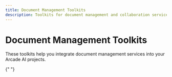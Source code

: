 ```yaml
---
title: Document Management Toolkits
description: Toolkits for document management and collaboration services
---
```



# Document Management Toolkits

These toolkits help you integrate document management services into your Arcade AI projects.

<div className={styles.toolGrid}>
  <ToolCard
    name="Google Docs"
    image="google_docs"
    summary="Create, edit, and get information about Google Docs documents with your agents."
    link="/integrations/toolkits/documents/google_docs"
    category="Toolkit"
  />
  <ToolCard
    name="Google Drive"
    image="google_drive"
    summary="List documents in Google Drive with your agents."
    link="/integrations/toolkits/documents/google_drive"
    category="Toolkit"
  />
  <ToolCard
    name="Notion"
    image="notion"
    summary="Search, create and manage Notion pages and databases"
    link="/integrations/toolkits/documents/notion"
    category="Verified"
  />
</div>{" "}
